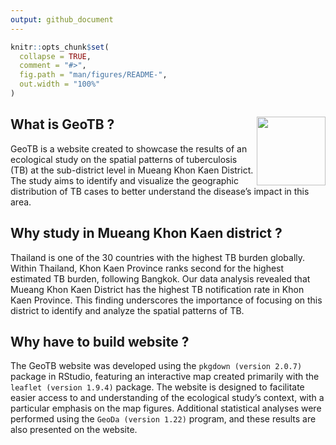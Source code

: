 ```yaml
---
output: github_document
---
```


<!-- README.md is generated from README.Rmd. Please edit that file -->

```r
knitr::opts_chunk$set(
  collapse = TRUE,
  comment = "#>",
  fig.path = "man/figures/README-",
  out.width = "100%"
)
```


<!-- badges: start -->
<!-- badges: end -->

## What is GeoTB ? <img src="https://raw.githubusercontent.com/Azz247/GeoTB/main/man/figures/treasure-map.png" align="right" alt="" width="110" />
GeoTB is a website created to showcase the results of an ecological study on the spatial patterns of tuberculosis (TB) at the sub-district level in Mueang Khon Kaen District. The study aims to identify and visualize the geographic distribution of TB cases to better understand the disease's impact in this area.

## Why study in Mueang Khon Kaen district ? 
Thailand is one of the 30 countries with the highest TB burden globally. Within Thailand, Khon Kaen Province ranks second for the highest estimated TB burden, following Bangkok. Our data analysis revealed that Mueang Khon Kaen District has the highest TB notification rate in Khon Kaen Province. This finding underscores the importance of focusing on this district to identify and analyze the spatial patterns of TB.

## Why have to build website ?
The GeoTB website was developed using the `pkgdown (version 2.0.7)` package in RStudio, featuring an interactive map created primarily with the `leaflet (version 1.9.4)` package. The website is designed to facilitate easier access to and understanding of the ecological study's context, with a particular emphasis on the map figures. Additional statistical analyses were performed using the `GeoDa (version 1.22)` program, and these results are also presented on the website.

